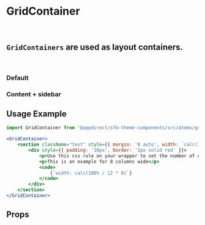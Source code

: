 
<Meta of={GridContainerStories} />

# GridContainer

<br />

## `GridContainers` are used as layout containers.

<br />

### Default

<Canvas>
  <Story of={GridContainerStories.Default} />
</Canvas>

### Content + sidebar

<Canvas>
  <Story of={GridContainerStories.ContentSidebar} />
</Canvas>

## Usage Example

```jsx
import GridContainer from '@appdirect/sfb-theme-components/src/atoms/grid-container/GridContainer';

<GridContainer>
    <section className="test" style={{ margin: '0 auto', width: `calc(100% / 12 * 8)` }}>
        <div style={{ padding: '10px', border: '1px solid red' }}>
            <p>Use this css rule on your wrapper to set the number of column.</p>
            <p>This is an example for 8 columns wide</p>
            <code>
                {`width: calc(100% / 12 * 8)`}
            </code>
        </div>
    </section>
</GridContainer>
```

## Props

<ArgsTable of={GridContainer} />
